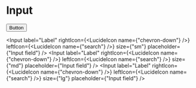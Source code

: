 # Input


<Display>
  <Button>Button</Button>

<Input
  label="Label"
  rightIcon={<LucideIcon name={"chevron-down"} />}
  leftIcon={<LucideIcon name={"search"} />}
  size={"sm"}
  placeholder={"Input field"}
/>
<Input
  label="Label"
  rightIcon={<LucideIcon name={"chevron-down"} />}
  leftIcon={<LucideIcon name={"search"} />}
  size={"md"}
  placeholder={"Input field"}
/>
<Input
  label="Label"
  rightIcon={<LucideIcon name={"chevron-down"} />}
  leftIcon={<LucideIcon name={"search"} />}
  size={"lg"}
  placeholder={"Input field"}
/>

  </Display>
